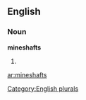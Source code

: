==English==

===Noun===
'''mineshafts'''

# {{plural of|[[mineshaft]]}}

[[Category:English plurals]]

[[ar:mineshafts]]